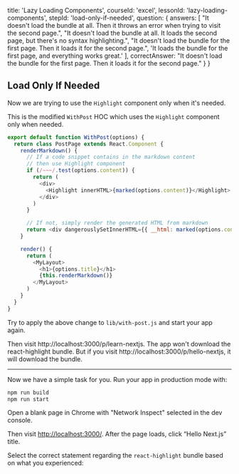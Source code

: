 
  title: 'Lazy Loading Components',
  courseId: 'excel',
  lessonId: 'lazy-loading-components',
  stepId: 'load-only-if-needed',
  question: {
    answers: [
      "It doesn't load the bundle at all. Then it throws an error when trying to visit the second page.",
      "It doesn't load the bundle at all. It loads the second page, but there's no syntax highlighting.",
      "It doesn't load the bundle for the first page. Then it loads it for the second page.",
      'It loads the bundle for the first page, and everything works great.'
    ],
    correctAnswer:
      "It doesn't load the bundle for the first page. Then it loads it for the second page."
  }
}

## Load Only If Needed

Now we are trying to use the `Highlight` component only when it's needed.

This is the modified `WithPost` HOC which uses the `Highlight` component only when needed.

```js
export default function WithPost(options) {
  return class PostPage extends React.Component {
    renderMarkdown() {
      // If a code snippet contains in the markdown content
      // then use Highlight component
      if (/~~~/.test(options.content)) {
        return (
          <div>
            <Highlight innerHTML>{marked(options.content)}</Highlight>
          </div>
        )
      }

      // If not, simply render the generated HTML from markdown
      return <div dangerouslySetInnerHTML={{ __html: marked(options.content) }} />
    }

    render() {
      return (
        <MyLayout>
          <h1>{options.title}</h1>
          {this.renderMarkdown()}
        </MyLayout>
      )
    }
  }
}
```

Try to apply the above change to `lib/with-post.js` and start your app again.

Then visit http://localhost:3000/p/learn-nextjs. The app won't download the react-highlight bundle.
But if you visit http://localhost:3000/p/hello-nextjs, it will download the bundle.

---

Now we have a simple task for you. Run your app in production mode with:

```sh
npm run build
npm run start
```

Open a blank page in Chrome with "Network Inspect" selected in the dev console.

Then visit <http://localhost:3000/>.
After the page loads, click “Hello Next.js” title.

Select the correct statement regarding the `react-highlight` bundle based on what you experienced:

